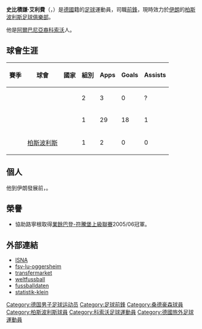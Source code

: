{{Infobox Football biography
| playername          = 艾利費
| image               = شپيچتيم اريفى.jpg
| fullname            = Špejtim Arifi
| height              = 5呎11½吋（1.82米）
| dateofbirth         = {{birth date and age|1979|5|3|df=yes}}
| cityofbirth         = [[普里什蒂納|普里什蒂納]]
| countryofbirth      = {{YUG}}
| currentclub         = [[柏斯波利斯足球俱樂部|柏斯波利斯]]
| clubnumber          = 8
| contractend         = 
| position            = [[前鋒_(足球)|前鋒]]
| youthyears          = 
| youthclubs          = 
| years               = 2001–02<br>2002–03<br>2003–04<br>2004–05<br>2005–06<br>2006–08<br>2008–09<br>2009–
| clubs               = 路維沙芬<br>韋恩加頓<br>[[曼海姆足球俱樂部|曼漢姆]]<br>[[桑德豪森足球俱乐部|桑德豪森]]<br>[[罗伊特林根足球俱乐部|路寧根]]<br>{{link-en|奥格斯海姆足球俱乐部|FSV Oggersheim|奧格斯希姆}}<br>{{link-en|帕揚馬什哈德|Payam Mashhad F.C.}}<br>[[柏斯波利斯足球俱樂部|柏斯波利斯]]
| caps(goals)         = <br><br><br><br>{{0}}16{{0}} (4)<br>{{0}}39{{0}} (14)<br>{{0}}32{{0}} (18)<br>{{0}}{{0}}2{{0}}{{0}} (0)
| pcupdate            = 2009年9月14日
}}

'''史比積謙·艾利費'''（'''{{lang|de|Špejtim Arifi}}'''，{{bd|1979年|5月3日|catIdx=Shpejtim Arifi}}）是[[德國|德國]]籍的[[足球|足球]]運動員，司職[[前鋒_(足球)|前鋒]]，現時效力於[[伊朗|伊朗]]的[[柏斯波利斯足球俱樂部|柏斯波利斯足球俱樂部]]。

他是[[阿爾巴尼亞人|阿爾巴尼亞裔]][[科索沃|科索沃]]人。

==球會生涯==

{| class="wikitable" style="text-align: center;"
!賽季!!球會!!國家!!組別!!Apps!!Goals!!Assists
|-
|{{link-en|2007年至2008年波斯湾杯|Persian Gulf Cup (2007-2008)|07/08}}||align="left"|{{link-en|帕揚馬什哈德|Payam Mashhad F.C.}}||align="left"|{{IRN}}||2||3||0||?
|-
|{{link-en|2008年至2009年波斯湾杯|Persian Gulf Cup (2008-2009)|08/09}}||align="left"|{{link-en|帕揚馬什哈德|Payam Mashhad F.C.}}||align="left"|{{IRN}}||1||29||18||1
|-
|{{link-en|2009年至2010年波斯湾杯|Persian Gulf Cup 2009-10|09/10}}||align="left"|[[柏斯波利斯足球俱樂部|柏斯波利斯]]||align="left"|{{IRN}}||1||2||0||0
|}

== 個人 ==
他到伊朗發展前，{{Fact|曾在德國擔任[[模特兒|模特兒]]|time=2009-10-06}}。

==榮譽==
*協助路寧根取得[[業餘|業餘]][[巴登-符腾堡足球高级联赛|巴登-符騰堡上級聯賽]]2005/06冠軍。

==外部連結==
*[https://web.archive.org/web/20090505074647/http://khorasan.isna.ir/NewsView.aspx?ID=News-55337 ISNA]
*[http://www.fsv-lu-oggersheim.de/index.php?page=spieler&pos=4 fsv-lu-oggersheim]{{Wayback|url=http://www.fsv-lu-oggersheim.de/index.php?page=spieler&pos=4 |date=20090504233916 }}
*[http://translate.google.com/translate?hl=en&sl=de&u=http://www.transfermarkt.de/de/spieler/17829/shpejtimarifi/transferdaten.html&sa=X&oi=translate&resnum=7&ct=result&prev=/search%3Fq%3DShpejtim%2BArifi%26start%3D10%26hl%3Den%26client%3Dfirefox-a%26rls%3Dorg.mozilla:en-US:official%26sa%3DN transfermarket]{{Wayback|url=http://translate.google.com/translate?hl=en&sl=de&u=http%3A%2F%2Fwww.transfermarkt.de%2Fde%2Fspieler%2F17829%2Fshpejtimarifi%2Ftransferdaten.html&sa=X&oi=translate&resnum=7&ct=result&prev=%2Fsearch%3Fq%3DShpejtim%2BArifi%26start%3D10%26hl%3Den%26client%3Dfirefox-a%26rls%3Dorg.mozilla%3Aen-US%3Aofficial%26sa%3DN |date=20150915210119 }}
*[http://www.weltfussball.de/spieler_profil.php?id=56212 weltfussball]{{Webarchive|url=https://archive.is/20130212124459/http://www.weltfussball.de/spieler_profil.php?id=56212 |date=2013-02-12 }}
*[http://www.fussballdaten.de/spieler/arifishpejtim/ fussballdaten]{{Wayback|url=http://www.fussballdaten.de/spieler/arifishpejtim/ |date=20090414014255 }}
*[http://translate.google.com/translate?hl=en&sl=de&u=http://www.statistik-klein.de/aol05-06.htm&sa=X&oi=translate&resnum=8&ct=result&prev=/search%3Fq%3Darifi%2Bshpejtim%26hl%3Den%26client%3Dfirefox-a%26rls%3Dorg.mozilla:en-US:official%26hs%3DT42 statistik-klein]{{Wayback|url=http://translate.google.com/translate?hl=en&sl=de&u=http%3A%2F%2Fwww.statistik-klein.de%2Faol05-06.htm&sa=X&oi=translate&resnum=8&ct=result&prev=%2Fsearch%3Fq%3Darifi%2Bshpejtim%26hl%3Den%26client%3Dfirefox-a%26rls%3Dorg.mozilla%3Aen-US%3Aofficial%26hs%3DT42 |date=20150915203506 }}

{{DEFAULTSORT:Arifi, Shpejtim}}
[[Category:德国男子足球运动员|Category:德国男子足球运动员]]
[[Category:足球前鋒|Category:足球前鋒]]
[[Category:桑德豪森球員|Category:桑德豪森球員]]
[[Category:柏斯波利斯球員|Category:柏斯波利斯球員]]
[[Category:科索沃足球運動員|Category:科索沃足球運動員]]
[[Category:德國旅外足球運動員|Category:德國旅外足球運動員]]